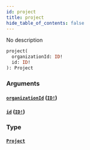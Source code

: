 ```yaml
---
id: project
title: project
hide_table_of_contents: false
---
```



No description

```graphql
project(
  organizationId: ID!
  id: ID!
): Project
```


### Arguments

#### [`organizationId`](#) ([`ID!`](/swapi/scalars/id))




#### [`id`](#) ([`ID!`](/swapi/scalars/id))




### Type

#### [`Project`](/swapi/objects/project)
